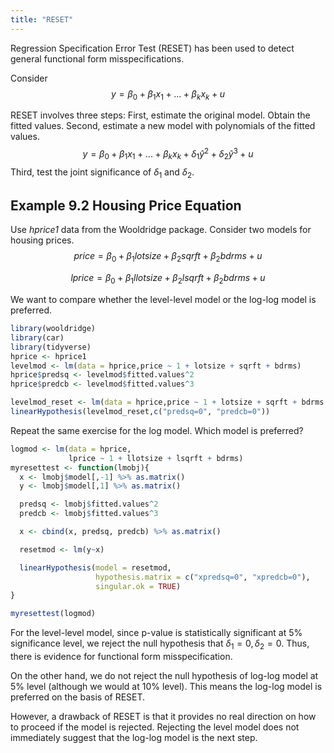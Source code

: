 ```yaml
---
title: "RESET"
---
```


Regression Specification Error Test (RESET) has been used to detect general functional form misspecifications.

Consider 
$$
y = \beta_0 + \beta_1x_1 + ... + \beta_k x_k + u
$$

RESET involves three steps: First, estimate the original model. Obtain the fitted values. Second, estimate a new model with polynomials of the fitted values.
$$
y = \beta_0 + \beta_1x_1 + ... + \beta_k x_k + \delta_1\hat{y}^2 + \delta_2\hat{y}^3+u
$$
Third, test the joint significance of $\delta_1$ and $\delta_2$.

## Example 9.2 Housing Price Equation
Use *hprice1* data from the Wooldridge package. Consider two models for housing prices.
$$
price = \beta_0 + \beta_1 lotsize + \beta_2 sqrft + \beta_2 bdrms + u
$$

$$
lprice = \beta_0 + \beta_1 llotsize + \beta_2 lsqrft + \beta_2 bdrms + u
$$

We want to compare whether the level-level model or the log-log model is preferred.

```r
library(wooldridge)
library(car)
library(tidyverse)
hprice <- hprice1
levelmod <- lm(data = hprice,price ~ 1 + lotsize + sqrft + bdrms)
hprice$predsq <- levelmod$fitted.values^2
hprice$predcb <- levelmod$fitted.values^3

levelmod_reset <- lm(data = hprice,price ~ 1 + lotsize + sqrft + bdrms + predsq +predcb)
linearHypothesis(levelmod_reset,c("predsq=0", "predcb=0"))
```

Repeat the same exercise for the log model. Which model is preferred?

```r
logmod <- lm(data = hprice,
             lprice ~ 1 + llotsize + lsqrft + bdrms)
myresettest <- function(lmobj){
  x <- lmobj$model[,-1] %>% as.matrix()
  y <- lmobj$model[,1] %>% as.matrix()

  predsq <- lmobj$fitted.values^2
  predcb <- lmobj$fitted.values^3

  x <- cbind(x, predsq, predcb) %>% as.matrix()

  resetmod <- lm(y~x)

  linearHypothesis(model = resetmod,
                   hypothesis.matrix = c("xpredsq=0", "xpredcb=0"),
                   singular.ok = TRUE)
}

myresettest(logmod)
```

For the level-level model, since p-value is statistically significant at 5% significance level, we reject the null hypothesis that $\delta_1 =0, \delta_2 = 0$. Thus, there is evidence for functional form misspecification.

On the other hand, we do not reject the null hypothesis of log-log model at 5% level (although we would at 10% level). This means the log-log model is preferred on the basis of RESET.

However, a drawback of RESET is that it provides no real direction on how to proceed if the model is rejected. Rejecting the level model does not immediately suggest that the log-log model is the next step.
